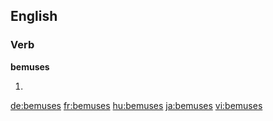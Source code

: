==English==

===Verb===
'''bemuses'''

# {{en-third-person singular of|bemuse}}

[[de:bemuses]]
[[fr:bemuses]]
[[hu:bemuses]]
[[ja:bemuses]]
[[vi:bemuses]]